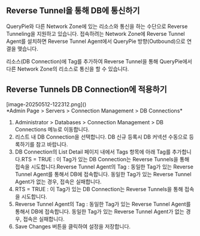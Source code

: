 ## Reverse Tunnel을 통해 DB에 통신하기
QueryPie와 다른 Network Zone에 있는 리소스와 통신을 하는 수단으로 Reverse Tunneling을 지원하고 있습니다. 접속하려는 Network Zone에 Reverse Tunnel Agent를 설치하면 Reverse Tunnel Agent에서 QueryPie 방향(Outbound)으로 연결을 맺습니다.

리소스(DB Connection)에 Tag를 추가하여 Reverse Tunnel을 통해 QueryPie에서 다른 Network Zone의 리소스로 통신을 할 수 있습니다.

## Reverse Tunnels DB Connection에 적용하기
<p align="center">
<div>[image-20250512-122312.png]()</div>
*Admin Page &gt; Servers &gt; Connection Management &gt; DB Connections*
</p>

1. Administrator > Databases > Connection Management > DB Connections 메뉴로 이동합니다.
2. 리스트 내 DB Connection을 선택합니다. DB 신규 등록시 DB 커넥션 수동으로 등록하기를 참고 바랍니다.
3. DB Connection의 List Detail 페이지 내에서 Tags 항목에 아래 Tag를 추가합니다.RTS = TRUE : 이 Tag가 있는 DB Connection는 Reverse Tunnels을 통해 접속을 시도합니다.Reverse Tunnel Agent의 Tag : 동일한 Tag가 있는 Reverse Tunnel Agent를 통해서 DB에 접속합니다. 동일한 Tag가 있는 Reverse Tunnel Agent가 없는 경우, 접속은 실패합니다.
  1. RTS = TRUE : 이 Tag가 있는 DB Connection는 Reverse Tunnels을 통해 접속을 시도합니다.
  2. Reverse Tunnel Agent의 Tag : 동일한 Tag가 있는 Reverse Tunnel Agent를 통해서 DB에 접속합니다. 동일한 Tag가 있는 Reverse Tunnel Agent가 없는 경우, 접속은 실패합니다.
4. Save Changes 버튼을 클릭하여 설정을 저장합니다.
